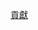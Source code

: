 {{Userbox
  |id=360
  |id-fc=#59B01F
  |id-c=#FFFFF
  |id-s=11
  |info=該用戶使用'''[[360极速浏览器]]'''對[[中文維基百科]]作出[[:Category:360极速浏览器使用者|貢獻]]。
  |info-c=#ffe496
  |border-c=#ffb466
}}
[[Category:360极速浏览器使用者|貢獻]]